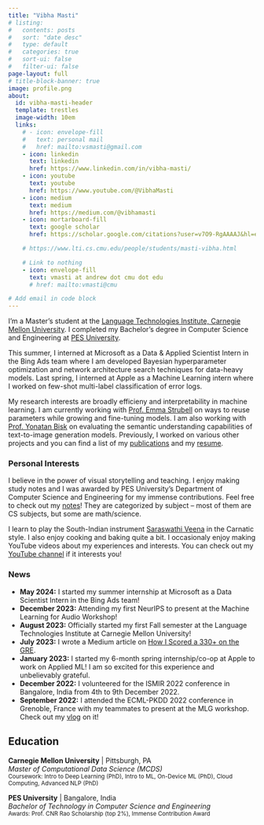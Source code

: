 ```yaml
---
title: "Vibha Masti"
# listing:
#   contents: posts
#   sort: "date desc"
#   type: default
#   categories: true
#   sort-ui: false
#   filter-ui: false
page-layout: full
# title-block-banner: true
image: profile.png
about: 
  id: vibha-masti-header
  template: trestles
  image-width: 10em
  links:
    # - icon: envelope-fill
    #   text: personal mail
    #   href: mailto:vsmasti@gmail.com
    - icon: linkedin
      text: linkedin
      href: https://www.linkedin.com/in/vibha-masti/
    - icon: youtube
      text: youtube
      href: https://www.youtube.com/@VibhaMasti
    - icon: medium
      text: medium
      href: https://medium.com/@vibhamasti
    - icon: mortarboard-fill
      text: google scholar
      href: https://scholar.google.com/citations?user=v7O9-RgAAAAJ&hl=en

    # https://www.lti.cs.cmu.edu/people/students/masti-vibha.html

    # Link to nothing
    - icon: envelope-fill
      text: vmasti at andrew dot cmu dot edu
      # href: mailto:vmasti@cmu

# Add email in code block
---
```


:::{#vibha-masti-header}


<!-- <div style="text-align: justify">  -->
I'm a Master's student at the [Language Technologies Institute, Carnegie Mellon University](https://www.lti.cs.cmu.edu/). I completed my Bachelor's degree in Computer Science and Engineering at [PES University](https://cs.pes.edu/).

This summer, I interned at Microsoft as a Data & Applied Scientist Intern in the Bing Ads team where I am developed Bayesian hyperparameter optimization and network architecture search techniques for data-heavy models. Last spring, I interned at Apple as a Machine Learning intern where I worked on few-shot multi-label classification of error logs.

My research interests are broadly efficieny and interpretability in machine learning. I am currently working with [Prof. Emma Strubell](https://strubell.github.io/) on ways to reuse parameters while growing and fine-tuning models. I am also working with [Prof. Yonatan Bisk](https://yonatanbisk.com/) on evaluating the semantic understanding capabilities of text-to-image generation models. Previously, I worked on various other projects and you can find a list of my [publications](pubs.qmd) and my [resume](resumes/Resume_VibhaMasti.pdf).


<!-- </div> -->

:::

### Personal Interests

I believe in the power of visual storytelling and teaching. I enjoy making study notes and I was awarded by PES University's Department of Computer Science and Engineering for my immense contributions. Feel free to check out my [notes](notes.qmd)! They are categorized by subject -- most of them are CS subjects, but some are math/science.

I learn to play the South-Indian instrument [Saraswathi Veena](https://www.youtube.com/watch?v=tswRaO-RTgU) in the Carnatic style. I also enjoy cooking and baking quite a bit. I occasionaly enjoy making YouTube videos about my experiences and interests. You can check out my [YouTube channel](https://www.youtube.com/@VibhaMasti) if it interests you!

### News

- **May 2024:** I started my summer internship at Microsoft as a Data Scientist Intern in the Bing Ads team!
- **December 2023:** Attending my first NeurIPS to present at the Machine Learning for Audio Workshop!
- **August 2023:** Officially started my first Fall semester at the Language Technologies Institute at Carnegie Mellon University! 
- **July 2023:** I wrote a Medium article on [How I Scored a 330+ on the GRE](https://medium.com/@vibhamasti/how-i-scored-a-334-on-the-gre-415b98c0f56d).
- **January 2023:** I started my 6-month spring internship/co-op at Apple to work on Applied ML! I am so excited for this experience and unbelievably grateful.
- **December 2022:** I volunteered for the ISMIR 2022 conference in Bangalore, India from 4th to 9th December 2022.
- **September 2022:** I attended the ECML-PKDD 2022 conference in Grenoble, France with my teammates to present at the MLG workshop. Check out my [vlog](https://youtu.be/l-xS1BjREHs) on it!
<!-- - **July 2022:** I traveled to Mumbai with my teammates to attend the IEEE TENSYMP conference and present our paper. I made a [YouTube video](https://www.youtube.com/watch?v=T6xu4eKhvac) about the experience! -->
<!-- - **June 6, 2022** I started my summer internship at Goldman Sachs. -->
<!-- - **[06/03]** Made my first ever [vlog](https://www.youtube.com/watch?v=EzQwSakbJ_U&t=4s)! It's about my 6th semester of college which was (finally) in-person! -->


## Education

**Carnegie Mellon University** | Pittsburgh, PA \
_Master of Computational Data Science (MCDS)_ \
<small>Coursework: Intro to Deep Learning (PhD), Intro to ML, On-Device ML (PhD), Cloud Computing, Advanced NLP (PhD)</small> \

**PES University** | Bangalore, India \
_Bachelor of Technology in Computer Science and Engineering_ \
<small>Awards: Prof. CNR Rao Scholarship (top 2%), Immense Contribution Award</small> \
